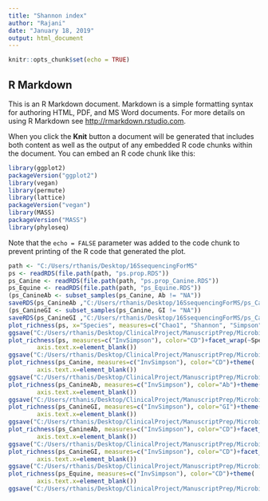 ```yaml
---
title: "Shannon index"
author: "Rajani"
date: "January 18, 2019"
output: html_document
---
```


```r
knitr::opts_chunk$set(echo = TRUE)
```

## R Markdown

This is an R Markdown document. Markdown is a simple formatting syntax for authoring HTML, PDF, and MS Word documents. For more details on using R Markdown see <http://rmarkdown.rstudio.com>.

When you click the **Knit** button a document will be generated that includes both content as well as the output of any embedded R code chunks within the document. You can embed an R code chunk like this:


```r
library(ggplot2)
packageVersion("ggplot2")
library(vegan)
library(permute)
library(lattice)
packageVersion("vegan")
library(MASS)
packageVersion("MASS")
library(phyloseq)
```



Note that the `echo = FALSE` parameter was added to the code chunk to prevent printing of the R code that generated the plot.
```r
path <- "C:/Users/rthanis/Desktop/16SsequencingForMS"
ps <- readRDS(file.path(path, "ps.prop.RDS"))
ps_Canine <- readRDS(file.path(path, "ps.prop_Canine.RDS"))
ps_Equine <- readRDS(file.path(path, "ps_Equine.RDS"))
(ps_CanineAb <- subset_samples(ps_Canine, Ab != "NA"))
saveRDS(ps_CanineAb ,"C:/Users/rthanis/Desktop/16SsequencingForMS/ps_CanineAb.RDS")
(ps_CanineGI <- subset_samples(ps_Canine, GI != "NA"))
saveRDS(ps_CanineGI ,"C:/Users/rthanis/Desktop/16SsequencingForMS/ps_CanineGI.RDS")
plot_richness(ps, x="Species", measures=c("Chao1", "Shannon", "Simpson", "Observed", "InvSimpson"), color="CD")
ggsave("C:/Users/rthanis/Desktop/ClinicalProject/ManuscriptPrep/Microbiome/AllSpeciesAlphadiversity.pdf", width = 8, height = 5, units = "in")
plot_richness(ps, measures=c("InvSimpson"), color="CD")+facet_wrap(~Species, scales="free_x")+theme(
        axis.text.x=element_blank())
ggsave("C:/Users/rthanis/Desktop/ClinicalProject/ManuscriptPrep/Microbiome/InvSimpsonAllSpecies.pdf", width = 8, height = 8, units = "in")
plot_richness(ps_Canine, measures=c("InvSimpson"), color="CD")+theme(
        axis.text.x=element_blank())
ggsave("C:/Users/rthanis/Desktop/ClinicalProject/ManuscriptPrep/Microbiome/InvSimpsonCanineCD.pdf", width = 8, height = 8, units = "in")
plot_richness(ps_CanineAb, measures=c("InvSimpson"), color="Ab")+theme(
        axis.text.x=element_blank())
ggsave("C:/Users/rthanis/Desktop/ClinicalProject/ManuscriptPrep/Microbiome/InvSimpsonCanineAb.pdf", width = 8, height = 8, units = "in")
plot_richness(ps_CanineGI, measures=c("InvSimpson"), color="GI")+theme(
        axis.text.x=element_blank())
ggsave("C:/Users/rthanis/Desktop/ClinicalProject/ManuscriptPrep/Microbiome/InvSimpsonCanineGI.pdf", width = 8, height = 8, units = "in")
plot_richness(ps_CanineAb, measures=c("InvSimpson"), color="CD")+facet_wrap(~Ab, scales="free_x")+theme(
        axis.text.x=element_blank())
ggsave("C:/Users/rthanis/Desktop/ClinicalProject/ManuscriptPrep/Microbiome/InvSimpsonCanineAbplusCD.pdf", width = 8, height = 8, units = "in")
plot_richness(ps_CanineGI, measures=c("InvSimpson"), color="CD")+facet_wrap(~GI, scales="free_x")+theme(
        axis.text.x=element_blank())
ggsave("C:/Users/rthanis/Desktop/ClinicalProject/ManuscriptPrep/Microbiome/InvSimpsonCanineGIplusCD.pdf", width = 8, height = 8, units = "in")
plot_richness(ps_Equine, measures=c("InvSimpson"), color="CD")+theme(
        axis.text.x=element_blank())
ggsave("C:/Users/rthanis/Desktop/ClinicalProject/ManuscriptPrep/Microbiome/InvSimpsonEquine.pdf", width = 8, height = 8, units = "in")
```



